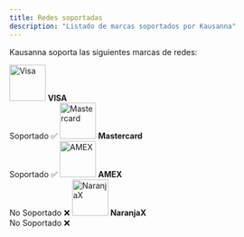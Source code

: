 ```yaml
---
title: Redes soportadas
description: "Listado de marcas soportados por Kausanna"
---
```


Kausanna soporta las siguientes marcas de redes:

<CardGroup cols={2}>
  <Card>
    <img src="/assets/icon-card-visa.png" alt="Visa" width="64" height="64" />
    <b>VISA</b>
    <br />
    Soportado ✅
  </Card>
  <Card>
    <img src="/assets/icon-card-mastercard.png" alt="Mastercard" width="64" height="64" />
    <b>Mastercard</b>
    <br />
    Soportado ✅
  </Card>
  <Card>
    <img src="/assets/icon-card-amex-alt-2.png" alt="AMEX" width="64" height="64" />
    <b>AMEX</b>
    <br />
    No Soportado ❌
  </Card>
  <Card>
    <img src="/assets/icon-card-naranja.png" alt="NaranjaX" width="64" height="64" />
    <b>NaranjaX</b>
    <br />
    No Soportado ❌
  </Card>
</CardGroup>
